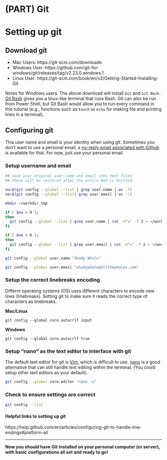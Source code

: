 # (PART) Git {-}

# Setting up git
## Download git

* Mac Users: https://git-scm.com/downloads
* Windows User: https://github.com/git-for-windows/git/releases/tag/v2.23.0.windows.1
* Linux User: https://git-scm.com/book/en/v2/Getting-Started-Installing-Git

Notes for Windows users. The above download will install `Git` and `Git Bash`. [Git Bash](https://www.atlassian.com/git/tutorials/git-bash) gives you a linux-like terminal that runs Bash. Git can also be run from Power Shell, but Git Bash would allow you to run every command in this tutorial (e.g., functions such as `touch` or `echo` for making file and printing lines in a terminal). 
	
## Configuring git 
This user name and email is your identity when using git. Sometimes you don't want to use a personal email, a [no-reply email associated with Github](https://help.github.com/en/articles/setting-your-commit-email-address#setting-your-commit-email-address-on-github) is available for that. For now, just use your personal email.

### Setup username and email
```bash
## save your original user.name and email into text files. 
## These will be restored after the entire Rmd is knitted.

nu=$(git config --global --list | grep user.name | wc -l)
ne=$(git config --global --list| grep user.email | wc -l)

mkdir ~/workdir_tmp

if [ $nu > 0 ];
then
  git config --global --list | grep user.name | cut -d"=" -f 2 > ~/workdir_tmp/username.txt
fi

if [ $ne > 0 ];
then
  git config --global --list | grep user.email | cut -d"=" -f 2 > ~/workdir_tmp/email.txt
fi

```

```bash
git config --global user.name "Shady Whale"

git config --global user.email "shadywhale@allthewhales.com"
```

### Setup the correct linebreaks encoding
Differnt operating systems (OS) uses different characters to encode new lines (linebreaks). Setting git to make sure it reads the correct type of characters as linebreaks.

**Mac/Linux**

`git config --global core.autocrlf input`


**Windows**

`git config --global core.autocrlf true`

### Setup "nano" as the text editor to interface with git
The default text editor for git is [Vim](https://eastmanreference.com/a-quick-start-guide-for-beginners-to-the-vim-text-editor), which is difficult to use. [nano](https://www.howtogeek.com/howto/42980/the-beginners-guide-to-nano-the-linux-command-line-text-editor/) is a good alternative that can still handle text editing within the terminal. (You could setup other text editors as your default).

```bash
git config --global core.editor "nano -w"
```

### Check to ensure settings are correct
```bash
git config --list
```

#### Helpful links to setting up git 
https://help.github.com/en/articles/configuring-git-to-handle-line-endings#platform-all

***
**Now you should have Git installed on your personal computer (or server), with basic configurations all set and ready to go!**

